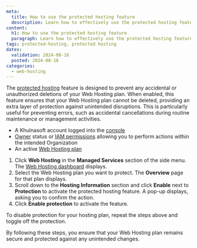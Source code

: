 ```yaml
---
meta:
  title: How to use the protected hosting feature
  description: Learn how to effectively use the protected hosting feature to avoid accidental deletion of your Khulnasoft Web Hosting plan.
content:
  h1: How to use the protected hosting feature
  paragraph: Learn how to effectively use the protected hosting feature in this comprehensive guide.
tags: protected-hosting, protected hosting 
dates:
  validation: 2024-08-16
  posted: 2024-08-16
categories:
  - web-hosting
---
```


The [protected hosting](/managed-services/webhosting/concepts/#protected-hosting) feature is designed to prevent any accidental or unauthorized deletions of your Web Hosting plan. When enabled, this feature ensures that your Web Hosting plan cannot be deleted, providing an extra layer of protection against unintended disruptions. This is particularly useful for preventing errors, such as accidental cancellations during routine maintenance or management activities.

<Macro id="requirements" />

- A Khulnasoft account logged into the [console](https://console.khulnasoft.com)
- [Owner](/identity-and-access-management/iam/concepts/#owner) status or [IAM permissions](/identity-and-access-management/iam/concepts/#permission) allowing you to perform actions within the intended Organization
- An active [Web Hosting plan](/managed-services/webhosting/how-to/order-webhosting/)


1. Click **Web Hosting** in the **Managed Services** section of the side menu. The [Web Hosting dashboard](https://console.khulnasoft.com/webhosting) displays.
2. Select the Web Hosting plan you want to protect. The **Overview** page for that plan displays.
3. Scroll down to the **Hosting Information** section and click **Enable** next to **Protection** to activate the protected hosting feature.
   A pop-up displays, asking you to confirm the action.
4. Click **Enable protection** to activate the feature.

<Message type="tip">
  To disable protection for your hosting plan, repeat the steps above and toggle off the protection.
</Message>

By following these steps, you ensure that your Web Hosting plan remains secure and protected against any unintended changes.